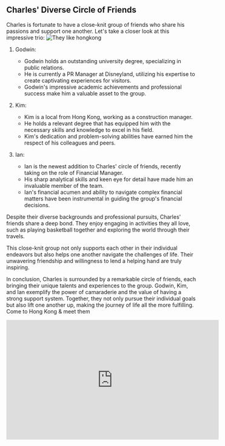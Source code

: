 ## Charles' Diverse Circle of Friends

Charles is fortunate to have a close-knit group of friends who share his passions and support one another. Let's take a closer look at this impressive trio:
 ![They like  hongkong](https://www.discoverhongkong.com/content/dam/dhk/intl/explore/iconic-hong-kong-experiences/iconic-hong-kong-experiences-1920x1080-time-out-hk.jpg)

1. Godwin:
   - Godwin holds an outstanding university degree, specializing in public relations.
   - He is currently a PR Manager at Disneyland, utilizing his expertise to create captivating experiences for visitors.
   - Godwin's impressive academic achievements and professional success make him a valuable asset to the group.

2. Kim:
   - Kim is a local from Hong Kong, working as a construction manager.
   - He holds a relevant degree that has equipped him with the necessary skills and knowledge to excel in his field.
   - Kim's dedication and problem-solving abilities have earned him the respect of his colleagues and peers.

3. Ian:
   - Ian is the newest addition to Charles' circle of friends, recently taking on the role of Financial Manager.
   - His sharp analytical skills and keen eye for detail have made him an invaluable member of the team.
   - Ian's financial acumen and ability to navigate complex financial matters have been instrumental in guiding the group's financial decisions.

Despite their diverse backgrounds and professional pursuits, Charles' friends share a deep bond. They enjoy engaging in activities they all love, such as playing basketball together and exploring the world through their travels.

This close-knit group not only supports each other in their individual endeavors but also helps one another navigate the challenges of life. Their unwavering friendship and willingness to lend a helping hand are truly inspiring.

In conclusion, Charles is surrounded by a remarkable circle of friends, each bringing their unique talents and experiences to the group. Godwin, Kim, and Ian exemplify the power of camaraderie and the value of having a strong support system. Together, they not only pursue their individual goals but also lift one another up, making the journey of life all the more fulfilling.
Come to  Hong Kong & meet them 
<iframe width="560" height="315" src="https://www.youtube.com/embed/Y_y9QMiJMss?si=2BuyclC5N_MOge2y" title="YouTube video player" frameborder="0" allow="accelerometer; autoplay; clipboard-write; encrypted-media; gyroscope; picture-in-picture; web-share" referrerpolicy="strict-origin-when-cross-origin" allowfullscreen></iframe>
